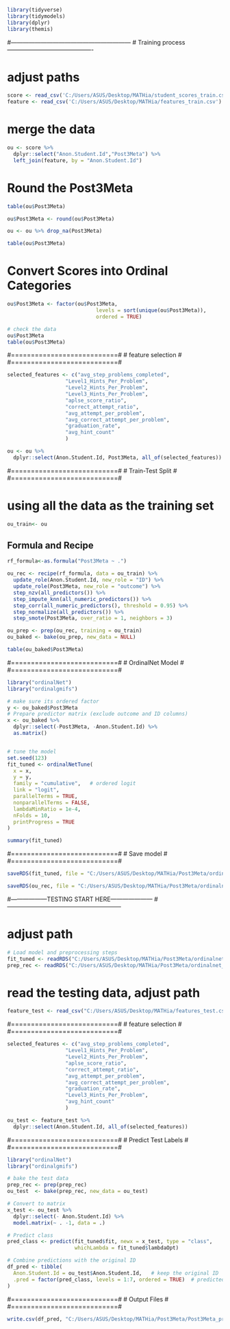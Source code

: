 
```{r}
library(tidyverse)
library(tidymodels)
library(dplyr)
library(themis)
```

#------------------------------------------------------------
# Training process-------------------------------------------

# adjust paths
```{r}
score <- read_csv('C:/Users/ASUS/Desktop/MATHia/student_scores_train.csv')
feature <- read_csv('C:/Users/ASUS/Desktop/MATHia/features_train.csv')
```

# merge the data
```{r}
ou <- score %>%
  dplyr::select("Anon.Student.Id","Post3Meta") %>%
  left_join(feature, by = "Anon.Student.Id")
```

# Round the Post3Meta
```{r}
table(ou$Post3Meta)

ou$Post3Meta <- round(ou$Post3Meta)

ou <- ou %>% drop_na(Post3Meta)

table(ou$Post3Meta)
```


# Convert Scores into Ordinal Categories
```{r}
ou$Post3Meta <- factor(ou$Post3Meta,
                             levels = sort(unique(ou$Post3Meta)),
                             ordered = TRUE)

# check the data 
ou$Post3Meta
table(ou$Post3Meta)
```


#===========================#
#     feature selection     #
#===========================#

```{r}
selected_features <- c("avg_step_problems_completed",
                   "Level1_Hints_Per_Problem",
                   "Level2_Hints_Per_Problem",
                   "Level3_Hints_Per_Problem",
                   "aplse_score_ratio",
                   "correct_attempt_ratio",
                   "avg_attempt_per_problem",
                   "avg_correct_attempt_per_problem",
                   "graduation_rate",
                   "avg_hint_count"
                   )
```


```{r}
ou <- ou %>% 
  dplyr::select(Anon.Student.Id, Post3Meta, all_of(selected_features))
```


#===========================#
#     Train-Test Split      #
#===========================#

# using all the data as the training set
```{r}
ou_train<- ou
```

## Formula and Recipe
```{r}
rf_formula<-as.formula("Post3Meta ~ .")
```

```{r}
ou_rec <- recipe(rf_formula, data = ou_train) %>%
  update_role(Anon.Student.Id, new_role = "ID") %>%
  update_role(Post3Meta, new_role = "outcome") %>%
  step_nzv(all_predictors()) %>%
  step_impute_knn(all_numeric_predictors()) %>%
  step_corr(all_numeric_predictors(), threshold = 0.95) %>%
  step_normalize(all_predictors()) %>%
  step_smote(Post3Meta, over_ratio = 1, neighbors = 3)

```


```{r}
ou_prep <- prep(ou_rec, training = ou_train)
ou_baked <- bake(ou_prep, new_data = NULL)

table(ou_baked$Post3Meta)
```


#===========================#
#     OrdinalNet Model      #
#===========================#

```{r}
library("ordinalNet")
library("ordinalgmifs")
```

```{r}
# make sure its ordered factor
y <- ou_baked$Post3Meta
# Prepare predictor matrix (exclude outcome and ID columns)
x <- ou_baked %>%
  dplyr::select(-Post3Meta, -Anon.Student.Id) %>%
  as.matrix()


# tune the model
set.seed(123)
fit_tuned <- ordinalNetTune(
  x = x,
  y = y,
  family = "cumulative",   # ordered logit
  link = "logit",
  parallelTerms = TRUE,
  nonparallelTerms = FALSE,
  lambdaMinRatio = 1e-4,   
  nFolds = 10, 
  printProgress = TRUE   
)

summary(fit_tuned)

```

#===========================#
#         Save model        #
#===========================#

```{r}
saveRDS(fit_tuned, file = "C:/Users/ASUS/Desktop/MATHia/Post3Meta/ordinalnet_fit_tuned_post3Meta.rds")

saveRDS(ou_rec, file = "C:/Users/ASUS/Desktop/MATHia/Post3Meta/ordinalnet_recipe_post3Meta.rds")
```





#------------------TESTING START HERE---------------------
#---------------------------------------------------------

# adjust path
```{r}
# Load model and preprocessing steps
fit_tuned <- readRDS("C:/Users/ASUS/Desktop/MATHia/Post3Meta/ordinalnet_fit_tuned_post3Meta.rds")
prep_rec <- readRDS("C:/Users/ASUS/Desktop/MATHia/Post3Meta/ordinalnet_recipe_post3Meta.rds")
```

# read the testing data, adjust path
```{r}
feature_test <- read_csv("C:/Users/ASUS/Desktop/MATHia/features_test.csv")  # adjust path
```


#===========================#
#     feature selection     #
#===========================#

```{r}
selected_features <- c("avg_step_problems_completed",
                   "Level1_Hints_Per_Problem",
                   "Level2_Hints_Per_Problem",
                   "aplse_score_ratio",
                   "correct_attempt_ratio",
                   "avg_attempt_per_problem",
                   "avg_correct_attempt_per_problem",
                   "graduation_rate",
                   "Level3_Hints_Per_Problem",
                   "avg_hint_count"
                   )
```


```{r}
ou_test <- feature_test %>%
  dplyr::select(Anon.Student.Id, all_of(selected_features))
```


#===========================#
#     Predict Test Labels   #
#===========================#

```{r}
library("ordinalNet")
library("ordinalgmifs")
```

```{r}
# bake the test data
prep_rec <- prep(prep_rec)
ou_test  <- bake(prep_rec, new_data = ou_test)

# Convert to matrix
x_test <- ou_test %>% 
  dplyr::select(- Anon.Student.Id) %>%  
  model.matrix(~ . -1, data = .)

# Predict class
pred_class <- predict(fit_tuned$fit, newx = x_test, type = "class",
                      whichLambda = fit_tuned$lambdaOpt)

# Combine predictions with the original ID
df_pred <- tibble(
  Anon.Student.Id = ou_test$Anon.Student.Id,   # keep the original ID
  .pred = factor(pred_class, levels = 1:7, ordered = TRUE)  # predicted classes
)

```


#===========================#
#      Output Files         #
#===========================#

```{r}
write.csv(df_pred, "C:/Users/ASUS/Desktop/MATHia/Post3Meta/Post3Meta_pred.csv", row.names = FALSE)
```




